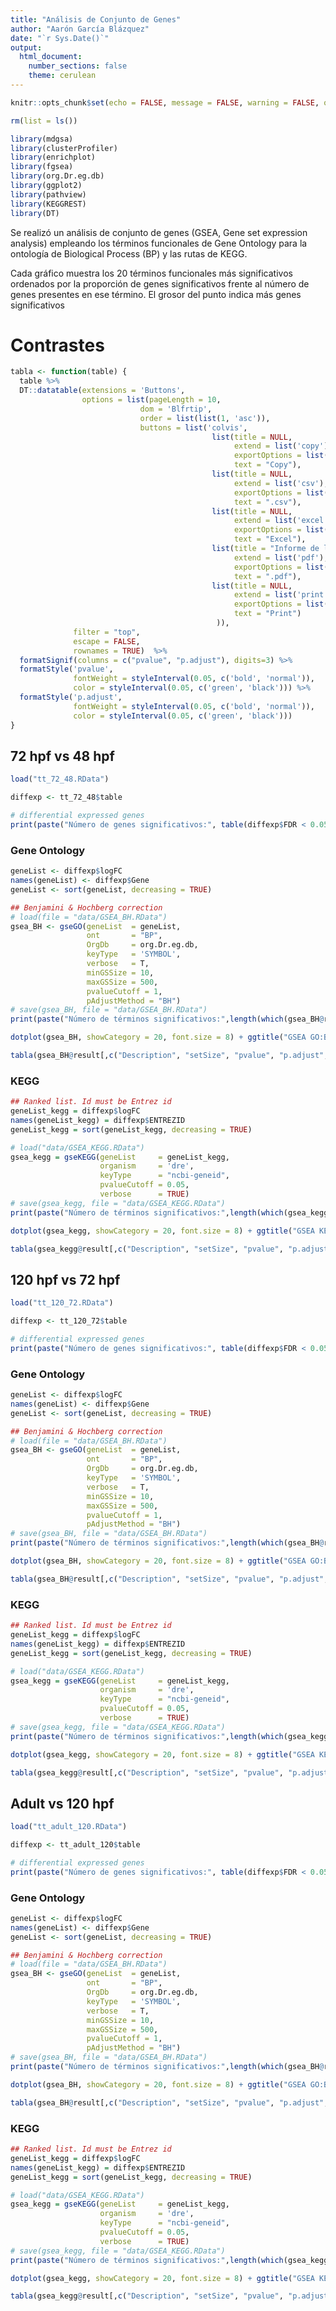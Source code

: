 ```yaml
---
title: "Análisis de Conjunto de Genes"
author: "Aarón García Blázquez"
date: "`r Sys.Date()`"
output:
  html_document:
    number_sections: false
    theme: cerulean
---
```


```r
knitr::opts_chunk$set(echo = FALSE, message = FALSE, warning = FALSE, out.width = "100%")
```

```r
rm(list = ls())

library(mdgsa)
library(clusterProfiler)
library(enrichplot)
library(fgsea)
library(org.Dr.eg.db)
library(ggplot2)
library(pathview)
library(KEGGREST)
library(DT)
```

Se realizó un análisis de conjunto de genes (GSEA, Gene set expression analysis) empleando los términos funcionales de Gene Ontology para la ontología de Biological Process (BP) y las rutas de KEGG.

Cada gráfico muestra los 20 términos funcionales más significativos ordenados por la proporción de genes significativos frente al número de genes presentes en ese término. El grosor del punto indica más genes significativos

# Contrastes {.tabset}

```r
tabla <- function(table) {
  table %>%
  DT::datatable(extensions = 'Buttons',
                options = list(pageLength = 10,                
                             dom = 'Blfrtip',
                             order = list(list(1, 'asc')),
                             buttons = list('colvis', 
                                             list(title = NULL,
                                                  extend = list('copy'),
                                                  exportOptions = list(columns = ":visible"),
                                                  text = "Copy"),
                                             list(title = NULL,
                                                  extend = list('csv'),
                                                  exportOptions = list(columns = ":visible"),
                                                  text = ".csv"),
                                             list(title = NULL,
                                                  extend = list('excel'),
                                                  exportOptions = list(columns = ":visible"),
                                                  text = "Excel"),
                                             list(title = "Informe de los resultados en formato pdf",
                                                  extend = list('pdf'),
                                                  exportOptions = list(columns = ":visible"),
                                                  text = ".pdf"),
                                             list(title = NULL,
                                                  extend = list('print'),
                                                  exportOptions = list(columns = ":visible"),
                                                  text = "Print")
                                              )),
              filter = "top", 
              escape = FALSE, 
              rownames = TRUE)  %>%
  formatSignif(columns = c("pvalue", "p.adjust"), digits=3) %>%
  formatStyle('pvalue', 
              fontWeight = styleInterval(0.05, c('bold', 'normal')), 
              color = styleInterval(0.05, c('green', 'black'))) %>%
  formatStyle('p.adjust', 
              fontWeight = styleInterval(0.05, c('bold', 'normal')), 
              color = styleInterval(0.05, c('green', 'black')))
}
```

## 72 hpf vs 48 hpf {.tabset}

```r
load("tt_72_48.RData")

diffexp <- tt_72_48$table

# differential expressed genes
print(paste("Número de genes significativos:", table(diffexp$FDR < 0.05)[1]))
```

### Gene Ontology

```r
geneList <- diffexp$logFC
names(geneList) <- diffexp$Gene
geneList <- sort(geneList, decreasing = TRUE)
```

```r
## Benjamini & Hochberg correction
# load(file = "data/GSEA_BH.RData")
gsea_BH <- gseGO(geneList  = geneList,
                 ont       = "BP",
                 OrgDb     = org.Dr.eg.db,
                 keyType   = 'SYMBOL',
                 verbose   = T,
                 minGSSize = 10,
                 maxGSSize = 500,
                 pvalueCutoff = 1,
                 pAdjustMethod = "BH")
# save(gsea_BH, file = "data/GSEA_BH.RData")
print(paste("Número de términos significativos:",length(which(gsea_BH@result$pvalue < 0.05))))

dotplot(gsea_BH, showCategory = 20, font.size = 8) + ggtitle("GSEA GO:BP 72 hpf vs 48 hpf")
```

```r
tabla(gsea_BH@result[,c("Description", "setSize", "pvalue", "p.adjust", "core_enrichment")])
```

### KEGG

```r
## Ranked list. Id must be Entrez id
geneList_kegg = diffexp$logFC
names(geneList_kegg) = diffexp$ENTREZID
geneList_kegg = sort(geneList_kegg, decreasing = TRUE)

# load("data/GSEA_KEGG.RData")
gsea_kegg = gseKEGG(geneList     = geneList_kegg,
                    organism     = 'dre',
                    keyType      = "ncbi-geneid",
                    pvalueCutoff = 0.05,
                    verbose      = TRUE)
# save(gsea_kegg, file = "data/GSEA_KEGG.RData")
print(paste("Número de términos significativos:",length(which(gsea_kegg@result$pvalue < 0.05))))

dotplot(gsea_kegg, showCategory = 20, font.size = 8) + ggtitle("GSEA KEGG 72 hpf vs 48 hpf")
```

```r
tabla(gsea_kegg@result[,c("Description", "setSize", "pvalue", "p.adjust", "core_enrichment")])
```

## 120 hpf vs 72 hpf {.tabset}

```r
load("tt_120_72.RData")

diffexp <- tt_120_72$table

# differential expressed genes
print(paste("Número de genes significativos:", table(diffexp$FDR < 0.05)[1]))
```

### Gene Ontology

```r
geneList <- diffexp$logFC
names(geneList) <- diffexp$Gene
geneList <- sort(geneList, decreasing = TRUE)
```

```r
## Benjamini & Hochberg correction
# load(file = "data/GSEA_BH.RData")
gsea_BH <- gseGO(geneList  = geneList,
                 ont       = "BP",
                 OrgDb     = org.Dr.eg.db,
                 keyType   = 'SYMBOL',
                 verbose   = T,
                 minGSSize = 10,
                 maxGSSize = 500,
                 pvalueCutoff = 1,
                 pAdjustMethod = "BH")
# save(gsea_BH, file = "data/GSEA_BH.RData")
print(paste("Número de términos significativos:",length(which(gsea_BH@result$pvalue < 0.05))))

dotplot(gsea_BH, showCategory = 20, font.size = 8) + ggtitle("GSEA GO:BP 120 hpf vs 72 hpf")
```

```r
tabla(gsea_BH@result[,c("Description", "setSize", "pvalue", "p.adjust", "core_enrichment")])
```

### KEGG

```r
## Ranked list. Id must be Entrez id
geneList_kegg = diffexp$logFC
names(geneList_kegg) = diffexp$ENTREZID
geneList_kegg = sort(geneList_kegg, decreasing = TRUE)

# load("data/GSEA_KEGG.RData")
gsea_kegg = gseKEGG(geneList     = geneList_kegg,
                    organism     = 'dre',
                    keyType      = "ncbi-geneid",
                    pvalueCutoff = 0.05,
                    verbose      = TRUE)
# save(gsea_kegg, file = "data/GSEA_KEGG.RData")
print(paste("Número de términos significativos:",length(which(gsea_kegg@result$pvalue < 0.05))))

dotplot(gsea_kegg, showCategory = 20, font.size = 8) + ggtitle("GSEA KEGG 120 hpf vs 72 hpf")
```

```r
tabla(gsea_kegg@result[,c("Description", "setSize", "pvalue", "p.adjust", "core_enrichment")])
```

## Adult vs 120 hpf {.tabset}

```r
load("tt_adult_120.RData")

diffexp <- tt_adult_120$table

# differential expressed genes
print(paste("Número de genes significativos:", table(diffexp$FDR < 0.05)[1]))
```

### Gene Ontology

```r
geneList <- diffexp$logFC
names(geneList) <- diffexp$Gene
geneList <- sort(geneList, decreasing = TRUE)
```

```r
## Benjamini & Hochberg correction
# load(file = "data/GSEA_BH.RData")
gsea_BH <- gseGO(geneList  = geneList,
                 ont       = "BP",
                 OrgDb     = org.Dr.eg.db,
                 keyType   = 'SYMBOL',
                 verbose   = T,
                 minGSSize = 10,
                 maxGSSize = 500,
                 pvalueCutoff = 1,
                 pAdjustMethod = "BH")
# save(gsea_BH, file = "data/GSEA_BH.RData")
print(paste("Número de términos significativos:",length(which(gsea_BH@result$pvalue < 0.05))))

dotplot(gsea_BH, showCategory = 20, font.size = 8) + ggtitle("GSEA GO:BP Adult vs 120 hpf")
```

```r
tabla(gsea_BH@result[,c("Description", "setSize", "pvalue", "p.adjust", "core_enrichment")])
```

### KEGG

```r
## Ranked list. Id must be Entrez id
geneList_kegg = diffexp$logFC
names(geneList_kegg) = diffexp$ENTREZID
geneList_kegg = sort(geneList_kegg, decreasing = TRUE)

# load("data/GSEA_KEGG.RData")
gsea_kegg = gseKEGG(geneList     = geneList_kegg,
                    organism     = 'dre',
                    keyType      = "ncbi-geneid",
                    pvalueCutoff = 0.05,
                    verbose      = TRUE)
# save(gsea_kegg, file = "data/GSEA_KEGG.RData")
print(paste("Número de términos significativos:",length(which(gsea_kegg@result$pvalue < 0.05))))

dotplot(gsea_kegg, showCategory = 20, font.size = 8) + ggtitle("GSEA KEGG Adult vs 120 hpf")
```

```r
tabla(gsea_kegg@result[,c("Description", "setSize", "pvalue", "p.adjust", "core_enrichment")])
```

<div class="tocify-extend-page" data-unique="tocify-extend-page" style="height: 0;"></div>
